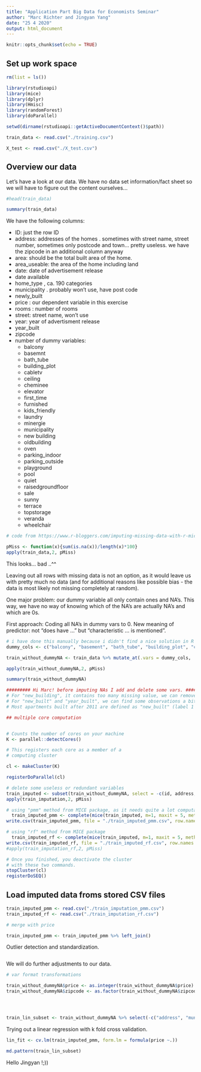 ```yaml
---
title: "Application Part Big Data for Economists Seminar"
author: "Marc Richter and Jingyan Yang"
date: "25 4 2020"
output: html_document
---
```


```r
knitr::opts_chunk$set(echo = TRUE)
```

## Set up work space

```r

rm(list = ls())

library(rstudioapi)
library(mice)
library(dplyr)
library(Hmisc)
library(randomForest)
library(doParallel)

setwd(dirname(rstudioapi::getActiveDocumentContext()$path))

train_data <- read.csv("./training.csv")

X_test <- read.csv("./X_test.csv")


```

## Overview our data

Let's have a look at our data. We have no data set information/fact sheet so we will have to figure out the content ourselves...

```r
#head(train_data)

summary(train_data)

```

We have the following columns:

* ID: just the row ID
* address: addresses of the homes . sometimes with street name, street number, sometimes only postcode and town... pretty useless. we have the zipcode in an additional column anyway
* area: should be the total built area of the home.
* area_useable: the area of the home including land
* date: date of advertisement release
* date available
* home_type , ca. 190 categories
* municipality . probably won't use, have post code
* newly_built
* price : our dependent variable in this exercise
* rooms : number of rooms
* street: street name, won't use
* year: year of advertisment release
* year_built
* zipcode
* number of dummy variables:
  + balcony
  + basemnt
  + bath_tube
  + building_plot
  + cabletv
  + ceiling
  + cheminee
  + elevator
  + first_time
  + furnished
  + kids_friendly
  + laundry
  + minergie
  + municipality
  + new building
  + oldbuilding
  + oven
  + parking_indoor
  + parking_outside
  + playground
  + pool
  + quiet
  + raisedgroundfloor
  + sale
  + sunny
  + terrace
  + topstorage
  + veranda
  + wheelchair

```r
# code from https://www.r-bloggers.com/imputing-missing-data-with-r-mice-package/

pMiss <- function(x){sum(is.na(x))/length(x)*100}
apply(train_data,2, pMiss)
```

This looks... bad ..^^

Leaving out all rows with missing data is not an option, as it would leave us with pretty much no data (and for additional reasons like possible bias - the data is most likely not missing completely at random).

One major problem: our dummy variable all only contain ones and NA's. This way, we have no way of knowing which of the NA's are actually NA's and which are 0s.

First approach: Coding all NA's in dummy vars to 0. New meaning of predictor: not "does have ..." but "characteristic ... is mentioned".

```r

# i have done this manually because i didn't find a nice solution in R to select columns conditional on mean , min and max (would all be 1)
dummy_cols <- c("balcony", "basement", "bath_tube", "building_plot", "cabletv", "ceiling", "cheminee", "elevator", "first_time", "furnished", "kids_friendly", "laundry", "minergie", "new_building", "oldbuilding", "oven", "parking_indoor", "parking_outside", "playground", "pool", "quiet", "raised_groundfloor", "sale", "sunny", "terrace", "topstorage", "veranda", "wheelchair")

train_without_dummyNA <- train_data %>% mutate_at(.vars = dummy_cols, .funs = funs(ifelse(is.na(.), 0, .)))

apply(train_without_dummyNA,2, pMiss)

summary(train_without_dummyNA)

######### Hi Marc! before imputing NAs I add and delete some vars. #########
# For "new_building", it contains too many missing value, we can remove this variable;
# For "new_built" and "year_built", we can find some observations a bit confusing:(
# Most apartments built after 2011 are defined as "new_built" (label 1 for variable "new_built"), but some observations built in the same year are labelled diffently in "new_built". Also, the value of "new_building" and "new_built" are not equal to each other all the time.

## multiple core computation


# Counts the number of cores on your machine
K <- parallel::detectCores()

# This registers each core as a member of a
# computing cluster

cl <- makeCluster(K)

registerDoParallel(cl)

# delete some useless or redundant variables
train_imputed <- subset(train_without_dummyNA, select = -c(id, address, area_useable, date, date_available, municipality, street))
apply(train_imputation,2, pMiss)

# using "pmm" method from MICE package, as it needs quite a lot computation we set m=1 and maxit=1
  train_imputed_pmm <- complete(mice(train_imputed, m=1, maxit = 5, meth = "pmm", seed = 50), 1) 
write.csv(train_imputed_pmm, file = "./train_imputed_pmm.csv", row.names = FALSE)

# using "rf" method from MICE package
  train_imputed_rf <- complete(mice(train_imputed, m=1, maxit = 5, meth = "rf", seed = 50), 1) 
write.csv(train_imputed_rf, file = "./train_imputed_rf.csv", row.names = FALSE)
#apply(train_imputation_rf,2, pMiss)

# Once you finished, you deactivate the cluster
# with these two commands.
stopCluster(cl)
registerDoSEQ()

```

## Load imputed data froms stored CSV files

```r
train_imputed_pmm <- read.csv("./train_imputation_pmm.csv")
train_imputed_rf <- read.csv("./train_imputation_rf.csv")

# merge with price

train_imputed_pmm <- train_imputed_pmm %>% left_join()
```

Outlier detection and standardization.

```r


```


We will do further adjustments to our data. 

```r

# var format transformations

train_without_dummyNA$price <- as.integer(train_without_dummyNA$price) # price is a factor variable otherwise
train_without_dummyNA$zipcode <- as.factor(train_without_dummyNA$zipcode) # zipcode should be factor - could even get more sophisticated (e.g. cantone...) with this one if time allows - the tax rate substantially differs across municipatlities in switzerland - that might well affect the prices of aparments




train_lin_subset <- train_without_dummyNA %>% select(-c("address", "municipality", "street", "year", "date", "date_available", "zipcode"))
```

Trying out a linear regression with k fold cross validation.

```r

lin_fit <- cv.lm(train_imputed_pmm, form.lm = formula(price ~.))

```


```r
md.pattern(train_lin_subset)
```

Hello Jingyan !;))
